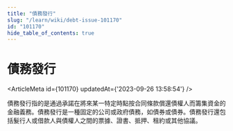 ```yaml
---
title: "債務發行"
slug: "/learn/wiki/debt-issue-101170"
id: "101170"
hide_table_of_contents: true
---
```



# 債務發行

<ArticleMeta id={101170} updatedAt={'2023-09-26 13:58:54'} />
<div className='border-solid border-b border-t-0 my-4 border-[var(--ifm-color-gray-300)]' />

債務發行指的是通過承諾在將來某一特定時點按合同條款償還債權人而籌集資金的金融義務。債務發行是一種固定的公司或政府債務，如債券或債券。債務發行還包括髮行人或借款人與債權人之間的票據、證書、抵押、租約或其他協議。
